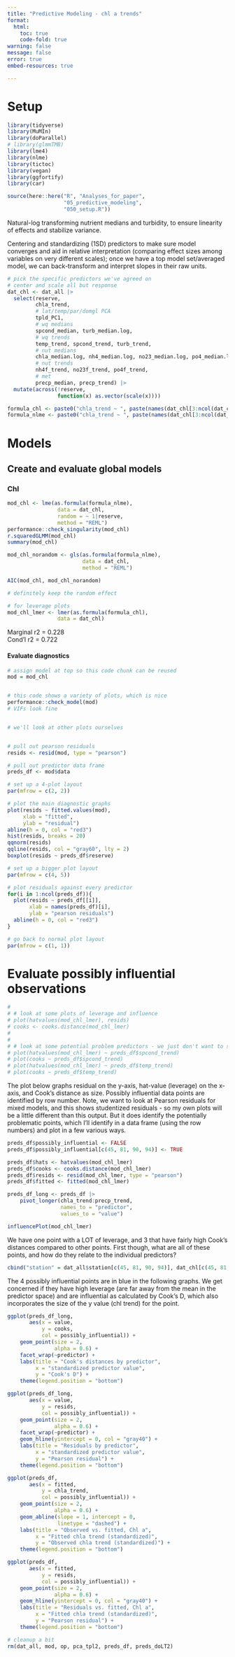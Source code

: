 ```yaml
---
title: "Predictive Modeling - chl a trends"
format: 
  html:
    toc: true
    code-fold: true
warning: false
message: false
error: true
embed-resources: true

---
```


# Setup  

```r
library(tidyverse)
library(MuMIn)
library(doParallel)
# library(glmmTMB)
library(lme4)
library(nlme)
library(tictoc)
library(vegan)
library(ggfortify)
library(car)
```

```r
source(here::here("R", "Analyses_for_paper",
                  "05_predictive_modeling",
                  "050_setup.R"))
```


Natural-log transforming nutrient medians and turbidity, to ensure linearity of effects and stabilize variance.  

Centering and standardizing (1SD) predictors to make sure model converges and aid in relative interpretation (comparing effect sizes among variables on very different scales); once we have a top model set/averaged model, we can back-transform and interpret slopes in their raw units.  



```r
# pick the specific predictors we've agreed on
# center and scale all but response 
dat_chl <- dat_all |> 
  select(reserve,
         chla_trend,
         # lat/temp/par/domgl PCA
         tpld_PC1,
         # wq medians
         spcond_median, turb_median.log,
         # wq trends
         temp_trend, spcond_trend, turb_trend,
         # nut medians
         chla_median.log, nh4_median.log, no23_median.log, po4_median.log,
         # nut trends
         nh4f_trend, no23f_trend, po4f_trend,
         # met
         precp_median, precp_trend) |> 
  mutate(across(!reserve,
                function(x) as.vector(scale(x))))

formula_chl <- paste0("chla_trend ~ ", paste(names(dat_chl[3:ncol(dat_chl)]), collapse = " + "), " + (1|reserve)")
formula_nlme <- paste0("chla_trend ~ ", paste(names(dat_chl[3:ncol(dat_chl)]), collapse = " + "))

```


# Models     

## Create and evaluate global models    

### Chl  

```r
mod_chl <- lme(as.formula(formula_nlme),
                data = dat_chl,
                random = ~ 1|reserve,
                method = "REML")
performance::check_singularity(mod_chl)
r.squaredGLMM(mod_chl)
summary(mod_chl)

mod_chl_norandom <- gls(as.formula(formula_nlme),
                        data = dat_chl,
                        method = "REML")

AIC(mod_chl, mod_chl_norandom)

# definitely keep the random effect

# for leverage plots
mod_chl_lmer <- lmer(as.formula(formula_chl),
                data = dat_chl)
```

Marginal r2 = 0.228  
Cond'l r2 = 0.722  


#### Evaluate diagnostics  

```r
# assign model at top so this code chunk can be reused
mod = mod_chl


# this code shows a variety of plots, which is nice
performance::check_model(mod)
# VIFs look fine


# we'll look at other plots ourselves


# pull out pearson residuals
resids <- resid(mod, type = "pearson")

# pull out predictor data frame
preds_df <- mod$data

# set up a 4-plot layout
par(mfrow = c(2, 2))

# plot the main diagnostic graphs
plot(resids ~ fitted.values(mod),
     xlab = "fitted",
     ylab = "residual")
abline(h = 0, col = "red3")
hist(resids, breaks = 20)
qqnorm(resids)
qqline(resids, col = "gray60", lty = 2)
boxplot(resids ~ preds_df$reserve)

# set up a bigger plot layout
par(mfrow = c(4, 5))

# plot residuals against every predictor
for(i in 1:ncol(preds_df)){
  plot(resids ~ preds_df[[i]],
       xlab = names(preds_df)[i],
       ylab = "pearson residuals")
  abline(h = 0, col = "red3")
}

# go back to normal plot layout
par(mfrow = c(1, 1))
```

# Evaluate possibly influential observations  

```r
# 
# # look at some plots of leverage and influence
# plot(hatvalues(mod_chl_lmer), resids)
# cooks <- cooks.distance(mod_chl_lmer)
# 
# 
# # look at some potential problem predictors - we just don't want to see big values at the edges
# plot(hatvalues(mod_chl_lmer) ~ preds_df$spcond_trend)
# plot(cooks ~ preds_df$spcond_trend)
# plot(hatvalues(mod_chl_lmer) ~ preds_df$temp_trend)
# plot(cooks ~ preds_df$temp_trend)
```


The plot below graphs residual on the y-axis, hat-value (leverage) on the x-axis, and Cook's distance as size. Possibly influential data points are identified by row number. Note, we want to look at Pearson residuals for mixed models, and this shows studentized residuals - so my own plots will be a little different than this output. But it does identify the potentially problematic points, which I'll identify in a data frame (using the row numbers) and plot in a few various ways.  

```r
preds_df$possibly_influential <- FALSE
preds_df$possibly_influential[c(45, 81, 90, 94)] <- TRUE

preds_df$hats <- hatvalues(mod_chl_lmer)
preds_df$cooks <- cooks.distance(mod_chl_lmer)
preds_df$resids <- resid(mod_chl_lmer, type = "pearson")
preds_df$fitted <- fitted(mod_chl_lmer)

preds_df_long <- preds_df |> 
    pivot_longer(chla_trend:precp_trend,
                 names_to = "predictor",
                 values_to = "value")
```


```r
influencePlot(mod_chl_lmer)
```

We have one point with a LOT of leverage, and 3 that have fairly high Cook's distances compared to other points.  First though, what are all of these points, and how do they relate to the individual predictors?  

```r
cbind("station" = dat_all$station[c(45, 81, 90, 94)], dat_chl[c(45, 81, 90, 94), c("spcond_trend", "precp_median", "precp_trend", "temp_trend")], "Pearson residual" = preds_df$resids[c(45, 81, 90, 94)])
```

The 4 possibly influential points are in blue in the following graphs. We get concerned if they have high leverage (are far away from the mean in the predictor space) and are influential as calculated by Cook's D, which also incorporates the size of the y value (chl trend) for the point.    

```r
ggplot(preds_df_long,
       aes(x = value,
           y = cooks,
           col = possibly_influential)) +
    geom_point(size = 2, 
               alpha = 0.6) +
    facet_wrap(~predictor) +
    labs(title = "Cook's distances by predictor",
         x = "standardized predictor value",
         y = "Cook's D") +
    theme(legend.position = "bottom")

ggplot(preds_df_long,
       aes(x = value,
           y = resids,
           col = possibly_influential)) +
    geom_point(size = 2, 
               alpha = 0.6) +
    facet_wrap(~predictor) +
    geom_hline(yintercept = 0, col = "gray40") +
    labs(title = "Residuals by predictor",
         x = "standardized predictor value",
         y = "Pearson residual") +
    theme(legend.position = "bottom")

ggplot(preds_df,
       aes(x = fitted,
           y = chla_trend,
           col = possibly_influential)) +
    geom_point(size = 2,
               alpha = 0.6) +
    geom_abline(slope = 1, intercept = 0,
                linetype = "dashed") +
    labs(title = "Observed vs. fitted, Chl a",
         x = "Fitted chla trend (standardized)",
         y = "Observed chla trend (standardized)") +
    theme(legend.position = "bottom")

ggplot(preds_df,
       aes(x = fitted,
           y = resids,
           col = possibly_influential)) +
    geom_point(size = 2,
               alpha = 0.6) +
    geom_hline(yintercept = 0, col = "gray40") +
    labs(title = "Residuals vs. fitted, Chl a",
         x = "Fitted chla trend (standardized)",
         y = "Pearson residual") +
    theme(legend.position = "bottom")
```



```r
# cleanup a bit
rm(dat_all, mod, op, pca_tpl2, preds_df, preds_doLT2)
```

